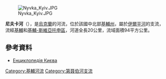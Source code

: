 [[Image:Nyvka_Kyiv.JPG|right]]

'''尼夫卡河'''（{{lang-uk|Нивка}}），是[[烏克蘭|烏克蘭]]的河流，位於該國中北部[[基輔州|基輔州]]，屬於[[伊爾平河|伊爾平河]]的支流，流經[[基輔|基輔]]和[[基輔-斯維亞托申區|基輔-斯維亞托申區]]，河道全長20公里，流域面積94平方公里。

==參考資料==
* [http://wek.kiev.ua/uk/%D0%9D%D0%B8%D0%B2%D0%BA%D0%B0_%D1%80%D1%96%D1%87%D0%BA%D0%B0 Енциклопедія Києва] {{Wayback|url=http://wek.kiev.ua/uk/%D0%9D%D0%B8%D0%B2%D0%BA%D0%B0_%D1%80%D1%96%D1%87%D0%BA%D0%B0 |date=20160307031509 }}

{{DEFAULTSORT:Нивка (річка)}}
[[Category:基輔河流|Category:基輔河流]]
[[Category:第聂伯河支流|Category:第聂伯河支流]]


{{Ukraine-river-stub}}